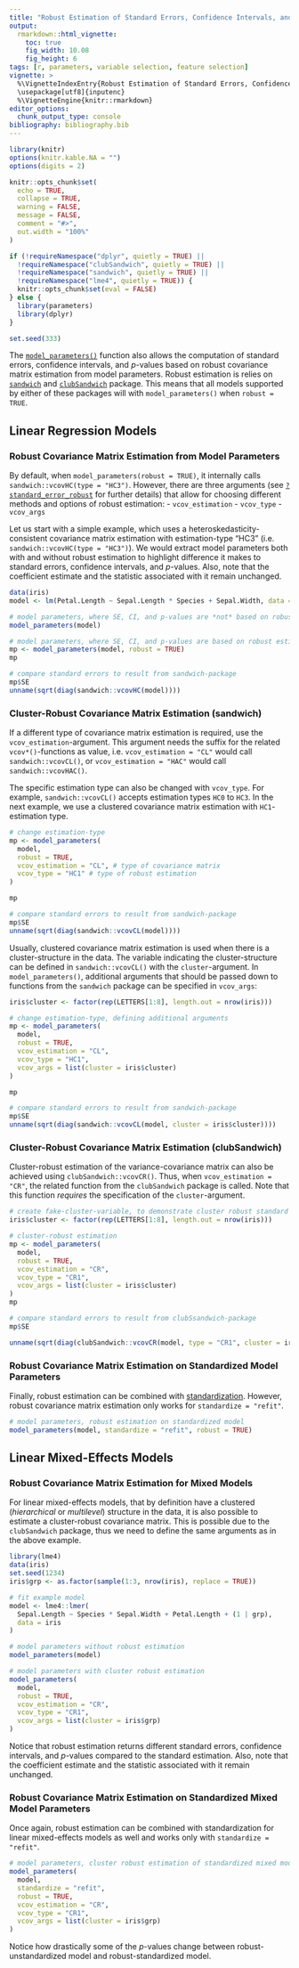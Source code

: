 ```yaml
---
title: "Robust Estimation of Standard Errors, Confidence Intervals, and p-values"
output: 
  rmarkdown::html_vignette:
    toc: true
    fig_width: 10.08
    fig_height: 6
tags: [r, parameters, variable selection, feature selection]
vignette: >
  %\VignetteIndexEntry{Robust Estimation of Standard Errors, Confidence Intervals, and p-values}
  \usepackage[utf8]{inputenc}
  %\VignetteEngine{knitr::rmarkdown}
editor_options: 
  chunk_output_type: console
bibliography: bibliography.bib
---
```


```r
library(knitr)
options(knitr.kable.NA = "")
options(digits = 2)

knitr::opts_chunk$set(
  echo = TRUE,
  collapse = TRUE,
  warning = FALSE,
  message = FALSE,
  comment = "#>",
  out.width = "100%"
)

if (!requireNamespace("dplyr", quietly = TRUE) ||
  !requireNamespace("clubSandwich", quietly = TRUE) ||
  !requireNamespace("sandwich", quietly = TRUE) ||
  !requireNamespace("lme4", quietly = TRUE)) {
  knitr::opts_chunk$set(eval = FALSE)
} else {
  library(parameters)
  library(dplyr)
}

set.seed(333)
```

The
[`model_parameters()`](https://easystats.github.io/parameters/articles/model_parameters.html)
function also allows the computation of standard errors, confidence intervals,
and *p*-values based on robust covariance matrix estimation from model
parameters. Robust estimation is relies on
[`sandwich`](https://cran.r-project.org/web/packages/sandwich/vignettes/sandwich-CL.pdf)
and
[`clubSandwich`](https://cran.r-project.org/web/packages/clubSandwich/index.html)
package. This means that all models supported by either of these packages will
with `model_parameters()` when `robust = TRUE`.

## Linear Regression Models

### Robust Covariance Matrix Estimation from Model Parameters

By default, when `model_parameters(robust = TRUE)`, it internally calls
`sandwich::vcovHC(type = "HC3")`. However, there are three arguments (see
[`?standard_error_robust`](https://easystats.github.io/parameters/reference/standard_error_robust.html)
for further details) that allow for choosing different methods and options of
robust estimation:
- `vcov_estimation`
- `vcov_type`
- `vcov_args`

Let us start with a simple example, which uses a heteroskedasticity-consistent
covariance matrix estimation with estimation-type "HC3" (i.e.
`sandwich::vcovHC(type = "HC3")`). We would extract model parameters both with
and without robust estimation to highlight difference it makes to standard
errors, confidence intervals, and *p*-values. Also, note that the coefficient estimate and the statistic associated with it remain unchanged.

```r
data(iris)
model <- lm(Petal.Length ~ Sepal.Length * Species + Sepal.Width, data = iris)

# model parameters, where SE, CI, and p-values are *not* based on robust estimation
model_parameters(model)

# model parameters, where SE, CI, and p-values are based on robust estimation
mp <- model_parameters(model, robust = TRUE)
mp

# compare standard errors to result from sandwich-package
mp$SE
unname(sqrt(diag(sandwich::vcovHC(model))))
```

### Cluster-Robust Covariance Matrix Estimation (sandwich)

If a different type of covariance matrix estimation is required, use the
`vcov_estimation`-argument. This argument needs the suffix for the related
`vcov*()`-functions as value, i.e. `vcov_estimation = "CL"` would call
`sandwich::vcovCL()`, or `vcov_estimation = "HAC"` would call
`sandwich::vcovHAC()`.

The specific estimation type can also be changed with `vcov_type`. For example,
`sandwich::vcovCL()` accepts estimation types `HC0` to `HC3`. In the next
example, we use a clustered covariance matrix estimation with `HC1`-estimation
type.

```r
# change estimation-type
mp <- model_parameters(
  model,
  robust = TRUE,
  vcov_estimation = "CL", # type of covariance matrix
  vcov_type = "HC1" # type of robust estimation
)

mp

# compare standard errors to result from sandwich-package
mp$SE
unname(sqrt(diag(sandwich::vcovCL(model))))
```

Usually, clustered covariance matrix estimation is used when there is a
cluster-structure in the data. The variable indicating the cluster-structure can
be defined in `sandwich::vcovCL()` with the `cluster`-argument. In
`model_parameters()`, additional arguments that should be passed down to
functions from the `sandwich` package can be specified in `vcov_args`:

```r
iris$cluster <- factor(rep(LETTERS[1:8], length.out = nrow(iris)))

# change estimation-type, defining additional arguments
mp <- model_parameters(
  model,
  robust = TRUE,
  vcov_estimation = "CL",
  vcov_type = "HC1",
  vcov_args = list(cluster = iris$cluster)
)

mp

# compare standard errors to result from sandwich-package
mp$SE
unname(sqrt(diag(sandwich::vcovCL(model, cluster = iris$cluster))))
```

### Cluster-Robust Covariance Matrix Estimation (clubSandwich)

Cluster-robust estimation of the variance-covariance matrix can also be achieved
using `clubSandwich::vcovCR()`. Thus, when `vcov_estimation = "CR"`, the related
function from the `clubSandwich` package is called. Note that this function
_requires_ the specification of the `cluster`-argument.

```r
# create fake-cluster-variable, to demonstrate cluster robust standard errors
iris$cluster <- factor(rep(LETTERS[1:8], length.out = nrow(iris)))

# cluster-robust estimation
mp <- model_parameters(
  model,
  robust = TRUE,
  vcov_estimation = "CR",
  vcov_type = "CR1",
  vcov_args = list(cluster = iris$cluster)
)
mp

# compare standard errors to result from clubSsandwich-package
mp$SE

unname(sqrt(diag(clubSandwich::vcovCR(model, type = "CR1", cluster = iris$cluster))))
```

### Robust Covariance Matrix Estimation on Standardized Model Parameters

Finally, robust estimation can be combined with
[standardization](https://easystats.github.io/parameters/articles/model_parameters_standardized.html).
However, robust covariance matrix estimation only works for `standardize = "refit"`.

```r
# model parameters, robust estimation on standardized model
model_parameters(model, standardize = "refit", robust = TRUE)
```

## Linear Mixed-Effects Models

### Robust Covariance Matrix Estimation for Mixed Models

For linear mixed-effects models, that by definition have a clustered
(*hierarchical* or *multilevel*) structure in the data, it is also possible to
estimate a cluster-robust covariance matrix. This is possible due to the
`clubSandwich` package, thus we need to define the same arguments as in the
above example.

```r
library(lme4)
data(iris)
set.seed(1234)
iris$grp <- as.factor(sample(1:3, nrow(iris), replace = TRUE))

# fit example model
model <- lme4::lmer(
  Sepal.Length ~ Species * Sepal.Width + Petal.Length + (1 | grp),
  data = iris
)

# model parameters without robust estimation
model_parameters(model)

# model parameters with cluster robust estimation
model_parameters(
  model,
  robust = TRUE,
  vcov_estimation = "CR",
  vcov_type = "CR1",
  vcov_args = list(cluster = iris$grp)
)
```

Notice that robust estimation returns different standard errors, confidence
intervals, and *p*-values compared to the standard estimation. Also, note that
the coefficient estimate and the statistic associated with it remain unchanged.

### Robust Covariance Matrix Estimation on Standardized Mixed Model Parameters

Once again, robust estimation can be combined with standardization for linear
mixed-effects models as well and works only with `standardize = "refit"`.

```r
# model parameters, cluster robust estimation of standardized mixed model
model_parameters(
  model,
  standardize = "refit",
  robust = TRUE,
  vcov_estimation = "CR",
  vcov_type = "CR1",
  vcov_args = list(cluster = iris$grp)
)
```

Notice how drastically some of the *p*-values change between
robust-unstandardized model and robust-standardized model.

<!-- TO DO: Maybe provide references to read more? -->
